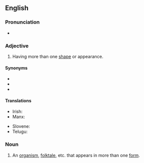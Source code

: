 ==English==

===Pronunciation===
* {{rhymes|ɔː(r)m|lang=en}}

===Adjective===
{{en-adj|-}}

# Having more than one [[shape]] or appearance.

====Synonyms====
* {{l|en|polymorphic}}
* {{l|en|polymorphous}}
* {{l|en|protean}}

====Translations====
{{trans-top}}
* Irish: {{t|ga|ilchruthach}}
* Manx: {{t|gv|yl-chrooagh}}
{{trans-mid}}
* Slovene: {{t|sl|večobličen}}
* Telugu: {{t|te|విశ్వరూపము}}
{{trans-bottom}}

===Noun===
{{en-noun}}

# An [[organism]], [[folktale]], etc. that appears in more than one [[form]].